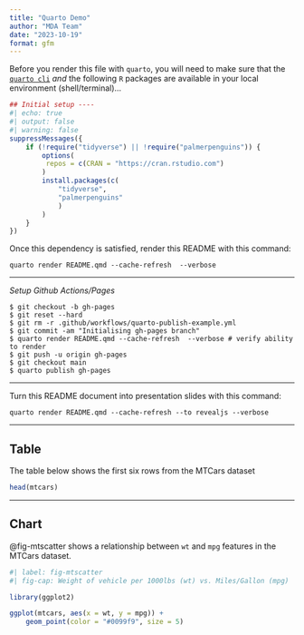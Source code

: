```yaml
---
title: "Quarto Demo"
author: "MDA Team"
date: "2023-10-19"
format: gfm
---
```



Before you render this file with `quarto`, you will need to make sure that
the [`quarto cli`](https://quarto.org/docs/get-started/) *and* the following `R` packages are available in your local
environment (shell/terminal)...
```r
## Initial setup ----
#| echo: true
#| output: false
#| warning: false
suppressMessages({
    if (!require("tidyverse") || !require("palmerpenguins")) {
        options(
         repos = c(CRAN = "https://cran.rstudio.com")
        )
        install.packages(c(
            "tidyverse",
            "palmerpenguins"
            )
        )
    }
})
```

Once this dependency is satisfied, render this README with this command:
```
quarto render README.qmd --cache-refresh  --verbose
```

---

_Setup Github Actions/Pages_
```
$ git checkout -b gh-pages
$ git reset --hard
$ git rm -r .github/workflows/quarto-publish-example.yml
$ git commit -am "Initialising gh-pages branch"
$ quarto render README.qmd --cache-refresh  --verbose # verify ability to render
$ git push -u origin gh-pages
$ git checkout main
$ quarto publish gh-pages
```

---

Turn this README document into presentation slides with this command:
```
quarto render README.qmd --cache-refresh --to revealjs --verbose
```

----

## Table

The table below shows the first six rows from the MTCars dataset
```r
head(mtcars)
```

---

## Chart

@fig-mtscatter shows a relationship between `wt` and `mpg` features in the MTCars dataset.
```r
#| label: fig-mtscatter
#| fig-cap: Weight of vehicle per 1000lbs (wt) vs. Miles/Gallon (mpg)

library(ggplot2)

ggplot(mtcars, aes(x = wt, y = mpg)) +
    geom_point(color = "#0099f9", size = 5)
```
